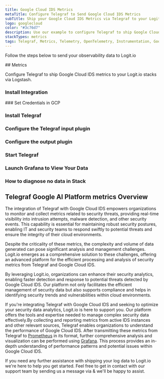 ```yaml
---
title: Google Cloud IDS Metrics
metaTitle: Configure Telegraf to Send Google Cloud IDS Metrics
subTitle: Ship your Google Cloud IDS Metrics via Telegraf to your Logit.io Stack
logo: googlecloud
color: "#3c76d7"
description: Use our example to configure Telegraf to ship Google Cloud IDS metrics to Logit.io. Configure Telegraf to send Google Cloud IDS metrics to Logstash or Elastic.
stackTypes: metrics
tags: Telegraf, Metrics, Telemetry, OpenTelemetry, Instrumentation, Google Cloud IDS, Intrusion Detection System, Ids
---
```


Follow the steps below to send your observability data to Logit.io

<Steps>
  ## Metrics

  Configure Telegraf to ship Google Cloud IDS metrics to your Logit.io stacks via Logstash.
  
  ### Install Integration
  <InstallIntegration/>
  ### Set Credentials in GCP

  <SetGCPCredentials intro="Google Cloud IDS is a distinctive assembly of services included within Google Cloud. It is specifically designed for intrusion detection, fostering a secure environment and efficient interaction within a cloud-driven ecosystem."/>
  
  ### Install Telegraf

  <InstallTelegraf />

  ### Configure the Telegraf input plugin

  <TelegrafStackDriverInput metric_type="ids.googleapis.com"/>

  ### Configure the output plugin

  <TelegrafOutputPlugin />

  ### Start Telegraf

  <StartTelegraf />

  ### Launch Grafana to View Your Data

  <LaunchVisualizer type="metrics" />

  ### How to diagnose no data in Stack

  <DiagnoseNoData />
</Steps>

## Telegraf Google AI Platform metrics Overview

The integration of Telegraf with Google Cloud IDS empowers organizations to monitor and collect metrics 
related to security threats, providing real-time visibility into intrusion attempts, malware detection, 
and other security events. This capability is essential for maintaining robust security postures, 
enabling IT and security teams to respond swiftly to potential threats and ensure the integrity of their cloud environments.

Despite the criticality of these metrics, the complexity and volume of data generated can pose 
significant analysis and management challenges. Logit.io emerges as a comprehensive solution 
to these challenges, offering an advanced platform for the efficient processing and analysis 
of security metrics from Telegraf and Google Cloud IDS. 

By leveraging Logit.io, organizations can enhance their security analytics, enabling faster detection 
and response to potential threats detected by Google Cloud IDS. Our platform not only facilitates 
the efficient management of security data but also supports compliance and helps in identifying 
security trends and vulnerabilities within cloud environments.

If you're integrating Telegraf with Google Cloud IDS and seeking to optimize your security data 
analytics, Logit.io is here to support you. Our platform offers the tools and expertise needed 
to manage complex security data effectively.By collecting and reporting metrics from active 
IDS instances and other relevant sources, Telegraf enables organizations to understand the 
performance of Google Cloud IDS. After transmitting these metrics from Telegraf to 
[Prometheus](https://logit.io/platform/features/hosted-prometheus/) in its format, further 
comprehensive analysis and visualization can be performed using [Grafana](https://logit.io/platform/features/grafana/). 
This process provides an in-depth understanding of performance patterns and potential issues within Google Cloud IDS.

If you need any further assistance with shipping your log data to Logit.io we're here to help you get started. 
Feel free to get in contact with our support team by sending us a message via <IntercomButton text="live chat" /> & we'll be happy to assist.